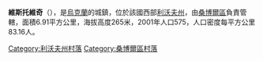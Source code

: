 {{unreferenced|time=2016-10-09T05:58:50+00:00}}
{{coord|49|39|13|N|23|27|34|E|scale:100000|display=title}}

'''維斯托維奇'''（{{lang-uk|Вістовичі}}），是[[烏克蘭|烏克蘭]]的城鎮，位於該國西部[[利沃夫州|利沃夫州]]，由[[桑博爾區|桑博爾區]]負責管轄，面積6.91平方公里，海拔高度265米，2001年人口575，人口密度每平方公里83.16人。

[[Category:利沃夫州村落|Category:利沃夫州村落]]
[[Category:桑博爾區村落|Category:桑博爾區村落]]


{{Lviv-geo-stub}}